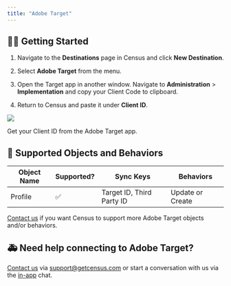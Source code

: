 ```yaml
---
title: "Adobe Target"
---
```


## 🏃‍♀️ Getting Started

1. Navigate to the **Destinations** page in Census and click **New Destination**.

2. Select **Adobe Target** from the menu.

3. Open the Target app in another window. Navigate to **Administration** \> **Implementation** and copy your Client Code to clipboard.

4. Return to Census and paste it under **Client ID**.

![](/images/destinations/adobe-target.png)

Get your Client ID from the Adobe Target app.

## 🔀 Supported Objects and Behaviors

| **Object Name** | **Supported?** | **Sync Keys**             | **Behaviors**    |
| --------------- | -------------- | ------------------------- | ---------------- |
| Profile         | ✅              | Target ID, Third Party ID | Update or Create |

[Contact us](mailto:support@getcensus.com) if you want Census to support more Adobe Target objects and/or behaviors.

## 🚑 Need help connecting to Adobe Target?

[Contact us](mailto:support@getcensus.com) via support@getcensus.com or start a conversation with us via the [in-app](https://app.getcensus.com) chat.